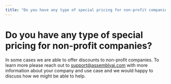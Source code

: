 ```yaml
---
title: "Do you have any type of special pricing for non-profit companies?"
---
```


# Do you have any type of special pricing for non-profit companies?

In some cases we are able to offer discounts to non-profit companies. To learn more please reach out to [support@assemblyai.com](mailto:support@assemblyai.com) with more information about your company and use case and we would happy to discuss how we might be able to help.